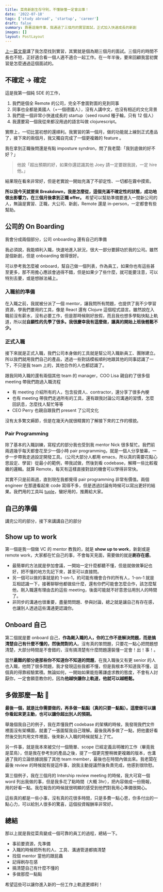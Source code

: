```yaml
---
title: 菜鳥新創生存守則，不懂裝懂一定會出事！
date: '2022-07-18'
tags: ['study abroad', 'startup', 'career']
draft: false
summary: 靠著這幾件事，我通過了三個月的實習面試，正式加入快速成長的新創
images: []
layout: PostLayout
---
```


[上一篇文章](https://joeywang.blog/blog/how-I-get-my-internship)講了我怎麼找到實習，其實就是個為期三個月的面試。三個月的時間不長也不短，正好適合看一個人適不適合一起工作。在一年半後，要來回顧我當初實習是怎麼通過這個面試的。

## 不確定 -> 確定

這是我第一個純 SDE 的工作，

1. 我們是個全 Remote 的公司，完全不會面對面的見到同事
2. 同事也全都是美國人（+一個德國人），沒有人講中文，也沒有相近的文化背景
3. 我們是一個非常小快速成長的 startup（seed round 種子輪，只有 12 個人）
4. 我還要寫一個我從來都沒用過的語言叫做 clojurescript。

實際上，一切比當初想的還順利。我實習的第一個月，做的功能就上線到正式產品了，接下來的兩個月，我又獨自完成了一個更複雜的 feature
。

我在拿到正職後問還是有點 imposture syndron，問了我老闆:「我到底做的好不好？」

> 他說「超出預期的好，如果你還認識其他 Joey 請一定要跟我說，一定 hire 他。」

結果現在看來非常好，但是老實說一開始充滿了不卻定性、一切都在霧中摸索。

**所以我今天就要來 Breakdown，我是怎麼從，這個充滿不確定性的狀態，成功地做出影響力，在三個月後拿到正職 offer。** 希望可以幫助準備要進入一間新公司的人，無論是實習、正職，大公司、新創，Remote 還是 in-person，一定都會有些幫助。

## 公司的 On Boarding

我會分成兩個部分，公司 onboarding 還有自己的準備

我必須說，我能順利入職，快速地進入狀況，很大一部分要歸功於我的公司。雖然是個新創，但是 onboarding 做得很好。

可以參考我怎麼被 onboard，幫自己做一個列表，作為員工，如果你也有這些甚至更多，那不用擔心應該會過得不錯，但是如果少了些什麼，就可能要注意，可以特別去要，或是想辦法補上。

### 入職前的準備

在入職之前，我就被分派了一個 mentor，讓我問所有問題，也提供了我不少學習資源，學我們要用的工具，像是 React 還有 Clojure 這個程式語言。雖然說在入職前沒有薪水，沒有必要工作，但是那時候剛好放假，而且我也想多學點快點上軌道，所以就**自願性的先學了很多。我很慶幸我有這麼做，讓真的開始上班後輕鬆不少。**

### 正式入職

接下來就是正式入職，我們公司本身做的工具就是幫公司入職新員工、團隊建立。所以我們就用我們自己的產品，透過一些對話模板順利地跟其他的同事認識了一下，不只是我 team 上的，其他合作的人也都認識了。

跟我同時入職的還有兩個其他 team 的 manager，COO Lisa 親自約了很多個 meeting 帶我們跑過入職流程

- 有 meeting 介紹所有的人，包含投資人、contractor，還分享了很多內梗
- 也有 meeting 帶我們走過所有的工具，還有跟我討論公司溝通的習慣，怎麼回訊息，怎麼找人幫忙等等
- CEO Perry 也親自跟我們 present 了公司文化

沒有太多繁文縟節，但是在幾天內就很精實的了解接下來的工作的樣貌。

### Pair Programming

除了基本的入職訓練，寫程式的部分我也受到我 mentor Nick 很多幫忙。我們前兩週幾乎每天都會花至少一個小時 pair programming，就是一個人分享螢幕，一步一步帶我走過設定開發工具。（公司大部分人都用 emacs，所以真的需要花點心思設定、學習）從最小的範例，帶我試做，然後到看 codebase，解釋一些比較複雜的邏輯。就算 Remote，每天有這樣直接對談的機會可以學得非常快。

其實不只是前兩週，直到現在我都覺得 pair programming 非常有價值。兩個 engineer 在那邊看起來 code 寫得不多，但是透過討論有時候可以寫出更好的結果。我們用的工具叫 [tuple](https://tuple.app/)，蠻好用的，推薦給大家。

## 自己的準備

講完公司的部分，接下來講講自己的部分

## Show up to work

第一個是我一個做 VC 的 mentor 教我的，就是 **show up to work**，新創或是 remote work，大家都在忙自己的事，不會每天見面，需要做的就是**刷存在感**。

- 最簡單的方法就是參加會議，一開始一定什麼都聽不懂，但是就做做筆記也好，把不懂的地方先記下來，甚至可以直接問。
- 另一個可以做的事就是約 1-on-1，約可能有機會合作的所有人，1-on-1 就是互相認識一下，接著聊聊他都做些什麼，還有你們可能會怎麼合作，該怎麼幫他，剛入職還有理由去約這些 meeting，後面可能就不好意思佔用別人的時間了。
- 非同步的溝通也很重要，盡量問問題、參與討論，總之就是讓自己有存在感，也讓別人透過這些溝通更認識你。

## Onboard 自己

第二個就是要 onboard 自己，**作為剛入職的人，你的工作不是解決問題，而是搞清楚自己有什麼不懂的，然後問對的人**。沒有真的笨問題，只要花一點心把問題想清楚，大部分時間是不會錯的，沒有搞清楚有什麼問題還裝懂一定會！出！事！。

當然**最難的部分是那些你不知道你不知道的問題**，在我入職後又有更 senior 的人也入職，他問了很多問題，我才發現這些我都不懂，但是我根本不知道我不懂，這個真的得靠經驗累積。無論如何，一開始如果能抱著謙虛求教的態度，不會有人討厭你，一定會願意教你的，因為**他越快讓你上軌道，他就可以越輕鬆。**

## 多做那麼一點 🤏

**最後一個，就是比你需要做的，再多做一點點（真的只要一點點）。這麼做可以讓你看起來更主動，也可以讓你超出別人的預期。**

舉幾個我自己的例子，我在弄懂我們 codebase 的架構的時候，我發現我們文件裡面沒有架構圖，就畫了一張圖幫我自己理解。最後我再多做了一點，把他畫好看然後交到共用文件裡面，後來新人入職的時候就幫上了忙。

另一件事，就是我本來被交付一個簡單、scope 已經定義且明確的工作（畢竟我是菜鳥），但是我在參考別的產品之後，提了一個更完整稍微更複雜的版本，也溝通了我的立論依據說服了其他 team member，最後也在時間內做出來。我老闆在最後 review 的時候就有提這件事，說我主動提議然後負責完成，他感到很欣慰。

第三個例子，我在三個月的 Intership review meeting 的時候，我大可寫一個 word 列出我做的事，但是我多花了點時間（大概 3hr），把內容做成一份簡報，用的好看一點。我在報告的時候就很明顯的感受到他們對我用心準備很開心。

這些真的都是一些小事，沒有真的花很多時間，只是多費一點心思，你多付出的一點心力，可以給別人很多的驚喜，這個投資報酬率非常好。

## 總結

那以上就是我從菜鳥變成一個可靠的員工的過程，總結一下。

- 事前要資源，先準備
- 入職的時候把所有的人、工具、溝通管道都搞清楚
- 找個 mentor 當他的跟屁蟲
- 記得刷存在感
- 搞清楚自己有什麼不懂的
- 多做那麼一點點

希望這些可以讓你進入新的一份工作上軌道更順利！
